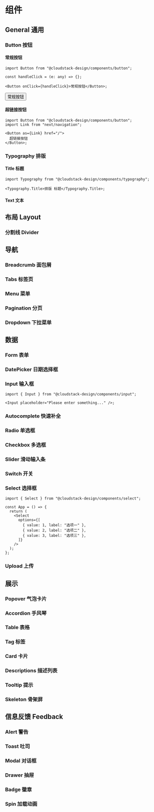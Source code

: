 
<Meta title="README" />

# 组件

## General 通用

### Button 按钮

#### 常规按钮

```tsx
import Button from "@cloudstack-design/components/button";

const handleClick = (e: any) => {};

<Button onClick={handleClick}>常规按钮</Button>;
```

<Button>常规按钮</Button>

#### 超链接按钮

```tsx
import Button from "@cloudstack-design/components/button";
import Link from "next/navigation";

<Button as={Link} href="/">
  超链接按钮
</Button>;
```

### Typography 排版

#### Title 标题

```tsx
import Typography from "@cloudstack-design/components/typography";

<Typography.Title>排版 标题</Typography.Title>;
```

#### Text 文本

## 布局 Layout

### 分割线 Divider

## 导航

### Breadcrumb 面包屑

### Tabs 标签页

### Menu 菜单

### Pagination 分页

### Dropdown 下拉菜单

## 数据

### Form 表单

### DatePicker 日期选择框

### Input 输入框

```tsx
import { Input } from "@cloudstack-design/components/input";

<Input placeholder="Please enter something..." />;
```

### Autocomplete 快速补全

### Radio 单选框

### Checkbox 多选框

### Slider 滑动输入条

### Switch 开关

### Select 选择框

```tsx
import { Select } from "@cloudstack-design/components/select";

const App = () => {
  return (
    <Select
      options={[
        { value: 1, label: "选项一" },
        { value: 2, label: "选项二" },
        { value: 3, label: "选项三" },
      ]}
    />
  );
};
```

### Upload 上传

## 展示

### Popover 气泡卡片

### Accordion 手风琴

### Table 表格

### Tag 标签

### Card 卡片

### Descriptions 描述列表

### Tooltip 提示

### Skeleton 骨架屏

## 信息反馈 Feedback

### Alert 警告

### Toast 吐司

### Modal 对话框

### Drawer 抽屉

### Badge 徽章

### Spin 加载动画
